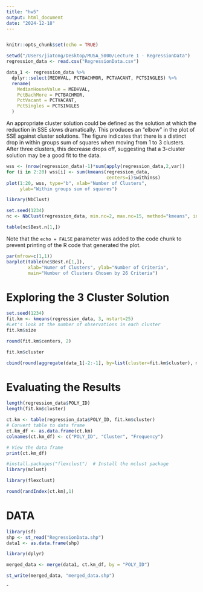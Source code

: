```yaml
---
title: "hw5"
output: html_document
date: "2024-12-18"
---
```


```r

```

```r
knitr::opts_chunk$set(echo = TRUE)

setwd("/Users/jiatong/Desktop/MUSA_5000/Lecture 1 - RegressionData")
regression_data <- read.csv("RegressionData.csv")

data_1 <- regression_data %>%
  dplyr::select(MEDHVAL, PCTBACHMOR, PCTVACANT, PCTSINGLES) %>% 
  rename(
    MedianHouseValue = MEDHVAL,
    PctBachMore = PCTBACHMOR,
    PctVacant = PCTVACANT,
    PctSingles = PCTSINGLES
  )
```

An appropriate cluster solution could be defined as the solution at which the reduction in SSE slows dramatically. This produces an “elbow” in the plot of SSE against cluster solutions. The figure indicates that there is a distinct drop in within groups sum of squares when moving from 1 to 3 clusters. After three clusters, this decrease drops off, suggesting that a 3-cluster solution may be a good fit to the data.


```r
wss <- (nrow(regression_data)-1)*sum(apply(regression_data,2,var))
for (i in 2:20) wss[i] <- sum(kmeans(regression_data, 
                                     centers=i)$withinss)
plot(1:20, wss, type="b", xlab="Number of Clusters",
     ylab="Within groups sum of squares")


```



```r
library(NbClust)

set.seed(1234)
nc <- NbClust(regression_data, min.nc=2, max.nc=15, method="kmeans", index="all")
```

```r
table(nc$Best.n[1,])

```

Note that the `echo = FALSE` parameter was added to the code chunk to prevent printing of the R code that generated the plot.
```r
par(mfrow=c(1,1)) 
barplot(table(nc$Best.n[1,]),
        xlab="Numer of Clusters", ylab="Number of Criteria",
        main="Number of Clusters Chosen by 26 Criteria")
```

# Exploring the 3 Cluster Solution
```r
set.seed(1234)
fit.km <- kmeans(regression_data, 3, nstart=25)
#Let's look at the number of observations in each cluster
fit.km$size
```

```r
round(fit.km$centers, 2)

```

```r
fit.km$cluster

```

```r
cbind(round(aggregate(data_1[-2:-1], by=list(cluster=fit.km$cluster), mean),1),fit.km$size)

```

# Evaluating the Results
```r
length(regression_data$POLY_ID)
length(fit.km$cluster)

```

```r
ct.km <- table(regression_data$POLY_ID, fit.km$cluster)
# Convert table to data frame
ct.km_df <- as.data.frame(ct.km)
colnames(ct.km_df) <- c("POLY_ID", "Cluster", "Frequency")

# View the data frame
print(ct.km_df)
```

```r
#install.packages("flexclust")  # Install the mclust package
library(mclust)

library(flexclust)

round(randIndex(ct.km),1)

```

# DATA
```r
library(sf)
shp <- st_read("RegressionData.shp")
data1 <- as.data.frame(shp)

```

```r
library(dplyr)

merged_data <- merge(data1, ct.km_df, by = "POLY_ID")

st_write(merged_data, "merged_data.shp")

```

ˆ